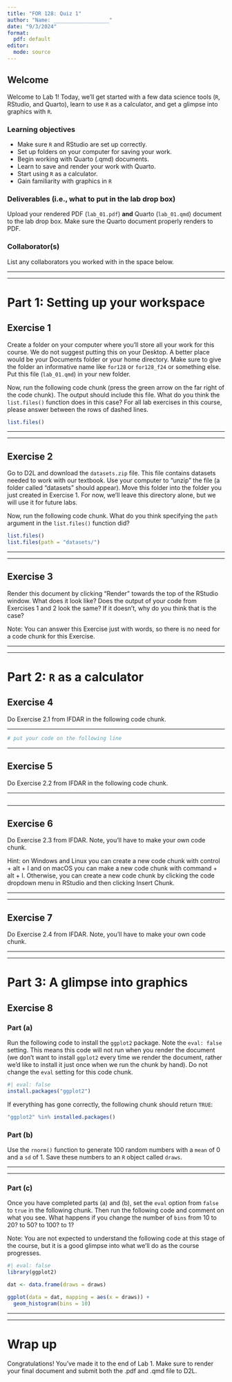 ```yaml
---
title: "FOR 128: Quiz 1"
author: "Name: __________________"
date: "9/3/2024"
format:
  pdf: default
editor: 
  mode: source
---
```


## Welcome

Welcome to Lab 1! Today, we'll get started with a few data science tools (`R`, RStudio, and Quarto), learn to use `R` as a calculator, and get a glimpse into graphics with `R`.

### Learning objectives

-   Make sure `R` and RStudio are set up correctly.
-   Set up folders on your computer for saving your work.
-   Begin working with Quarto (.qmd) documents.
-   Learn to save and render your work with Quarto.
-   Start using `R` as a calculator.
-   Gain familiarity with graphics in `R`

### Deliverables (i.e., what to put in the lab drop box)

Upload your rendered PDF (`lab_01.pdf`) **and** Quarto (`lab_01.qmd`) document to the lab drop box. Make sure the Quarto document properly renders to PDF.

### Collaborator(s)

List any collaborators you worked with in the space below. 

------------------------------------------------------------------------





------------------------------------------------------------------------

# Part 1: Setting up your workspace

## Exercise 1

Create a folder on your computer where you'll store all your work for this course. We do not suggest putting this on your Desktop. A better place would be your Documents folder or your home directory. Make sure to give the folder an informative name like `for128` or `for128_f24` or something else. Put this file (`lab_01.qmd`) in your new folder.

Now, run the following code chunk (press the green arrow on the far right of the code chunk). The output should include this file. What do you think the `list.files()` function does in this case? For all lab exercises in this course, please answer between the rows of dashed lines.

```r
list.files()
```

------------------------------------------------------------------------





------------------------------------------------------------------------

## Exercise 2

Go to D2L and download the `datasets.zip` file. This file contains datasets needed to work with our textbook. Use your computer to "unzip" the file (a folder called "datasets" should appear). Move this folder into the folder you just created in Exercise 1. For now, we'll leave this directory alone, but we will use it for future labs.

Now, run the following code chunk. What do you think specifying the `path` argument in the `list.files()` function did?

```r
list.files()
list.files(path = "datasets/")
```

------------------------------------------------------------------------





------------------------------------------------------------------------

## Exercise 3

Render this document by clicking "Render" towards the top of the RStudio window. What does it look like? Does the output of your code from Exercises 1 and 2 look the same? If it doesn't, why do you think that is the case?

Note: You can answer this Exercise just with words, so there is no need for a code chunk for this Exercise.

------------------------------------------------------------------------





------------------------------------------------------------------------

# Part 2: `R` as a calculator

## Exercise 4

Do Exercise 2.1 from IFDAR in the following code chunk.

------------------------------------------------------------------------

```r
# put your code on the following line

```

------------------------------------------------------------------------

## Exercise 5

Do Exercise 2.2 from IFDAR in the following code chunk.

------------------------------------------------------------------------

```r

```

------------------------------------------------------------------------

## Exercise 6

Do Exercise 2.3 from IFDAR. Note, you'll have to make your own code chunk.

Hint: on Windows and Linux you can create a new code chunk with control + alt + I and on macOS you can make a new code chunk with command + alt + I. Otherwise, you can create a new code chunk by clicking the code dropdown menu in RStudio and then clicking Insert Chunk.

------------------------------------------------------------------------





------------------------------------------------------------------------

## Exercise 7

Do Exercise 2.4 from IFDAR. Note, you'll have to make your own code chunk.

------------------------------------------------------------------------





------------------------------------------------------------------------

# Part 3: A glimpse into graphics

## Exercise 8

### Part (a)

Run the following code to install the `ggplot2` package. Note the `eval: false` setting. This means this code will not run when you render the document (we don't want to install `ggplot2` every time we render the document, rather we'd like to install it just once when we run the chunk by hand). Do not change the `eval` setting for this code chunk.

```r
#| eval: false
install.packages("ggplot2")
```

If everything has gone correctly, the following chunk should return `TRUE`: 

```r
"ggplot2" %in% installed.packages()
```


### Part (b)

Use the `rnorm()` function to generate 100 random numbers with a `mean` of 0 and a `sd` of 1. Save these numbers to an `R` object called `draws`. 

------------------------------------------------------------------------





------------------------------------------------------------------------

### Part (c)

Once you have completed parts (a) and (b), set the `eval` option from `false` to `true` in the following chunk. Then run the following code and comment on what you see. What happens if you change the number of `bins` from 10 to 20? to 50? to 100? to 1? 

Note: You are not expected to understand the following code at this stage of the course, but it is a good glimpse into what we'll do as the course progresses.  

```r
#| eval: false
library(ggplot2)

dat <- data.frame(draws = draws)

ggplot(data = dat, mapping = aes(x = draws)) + 
  geom_histogram(bins = 10)
```

------------------------------------------------------------------------





------------------------------------------------------------------------


# Wrap up

Congratulations! You've made it to the end of Lab 1. Make sure to render your final document and submit both the .pdf and .qmd file to D2L.
